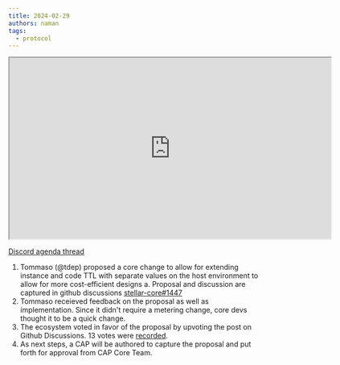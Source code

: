 ```yaml
---
title: 2024-02-29
authors: naman
tags:
  - protocol
---
```


<iframe
  src="https://drive.google.com/file/d/1zKvUx74UqvfmpNvU8BJt5RAqj-XHyBke/preview"
  width="640"
  height="360"
  allow="autoplay"
></iframe>

[Discord agenda thread](https://discord.com/channels/897514728459468821/1212118102565855243)

1. Tommaso (@tdep) proposed a core change to allow for extending instance and code TTL with separate values on the host environment to allow for more cost-efficient designs
   a. Proposal and discussion are captured in github discussions [stellar-core#1447](https://github.com/stellar/stellar-protocol/discussions/1447)
2. Tommaso receieved feedback on the proposal as well as implementation. Since it didn't require a metering change, core devs thought it to be a quick change. 
3. The ecosystem voted in favor of the proposal by upvoting the post on Github Discussions. 13 votes were [recorded](https://github.com/stellar/stellar-protocol/discussions/).
4. As next steps, a CAP will be authored to capture the proposal and put forth for approval from CAP Core Team.
